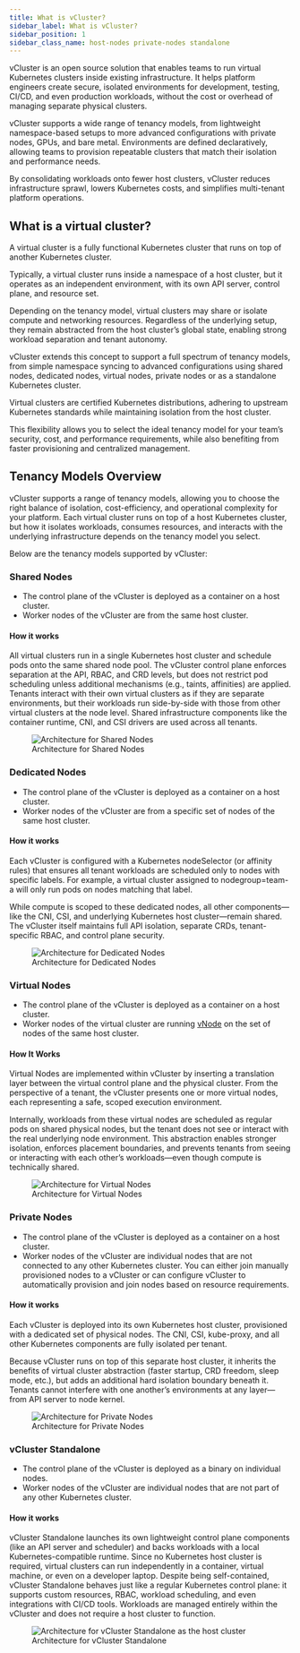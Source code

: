 ```yaml
---
title: What is vCluster?
sidebar_label: What is vCluster?
sidebar_position: 1
sidebar_class_name: host-nodes private-nodes standalone
---
```



vCluster is an open source solution that enables teams to run virtual Kubernetes clusters inside existing infrastructure. It helps platform engineers create secure, isolated environments for development, testing, CI/CD, and even production workloads, without the cost or overhead of managing separate physical clusters.

vCluster supports a wide range of tenancy models, from lightweight namespace-based setups to more advanced configurations with private nodes, GPUs, and bare metal. Environments are defined declaratively, allowing teams to provision repeatable clusters that match their isolation and performance needs.

By consolidating workloads onto fewer host clusters, vCluster reduces infrastructure sprawl, lowers Kubernetes costs, and simplifies multi-tenant platform operations.

## What is a virtual cluster?

A <GlossaryTerm term="virtual-cluster">virtual cluster</GlossaryTerm> is a fully functional Kubernetes cluster that runs on top of another Kubernetes cluster.

Typically, a virtual cluster runs inside a namespace of a <GlossaryTerm term="host-cluster">host cluster</GlossaryTerm>, but it operates as an independent environment, with its own API server, control plane, and resource set.

Depending on the tenancy model, virtual clusters may share or isolate compute and networking resources. Regardless of the underlying setup, they remain abstracted from the host cluster’s global state, enabling strong workload separation and tenant autonomy.

vCluster extends this concept to support a full spectrum of tenancy models, from simple namespace syncing to advanced configurations using shared nodes, dedicated nodes, virtual nodes, private nodes or as a standalone Kubernetes cluster.

Virtual clusters are certified Kubernetes distributions, adhering to upstream Kubernetes standards while maintaining isolation from the host cluster.

This flexibility allows you to select the ideal tenancy model for your team’s security, cost, and performance requirements, while also benefiting from faster provisioning and centralized management.


## Tenancy Models Overview

vCluster supports a range of tenancy models, allowing you to choose the right balance of isolation, cost-efficiency, and operational complexity for your platform.
Each virtual cluster runs on top of a host Kubernetes cluster, but how it isolates workloads, consumes resources, and interacts with the underlying infrastructure depends on the tenancy model you select.

Below are the tenancy models supported by vCluster:

### Shared Nodes
* The control plane of the vCluster is deployed as a container on a host cluster. 
* Worker nodes of the vCluster are from the same host cluster. 

#### How it works

All virtual clusters run in a single Kubernetes host cluster and schedule pods onto the same shared node pool. The vCluster control plane enforces separation at the API, RBAC, and CRD levels, but does not restrict pod scheduling unless additional mechanisms (e.g., taints, affinities) are applied.
Tenants interact with their own virtual clusters as if they are separate environments, but their workloads run side-by-side with those from other virtual clusters at the node level. Shared infrastructure components like the container runtime, CNI, and CSI drivers are used across all tenants.

<figure>
<img
  src={require('@site/static/media/diagrams/shared-nodes.png').default}
  alt="Architecture for Shared Nodes"
 />
  <figcaption>Architecture for Shared Nodes</figcaption>
</figure>

### Dedicated Nodes
* The control plane of the vCluster is deployed as a container on a host cluster. 
* Worker nodes of the vCluster are from a specific set of nodes of the same host cluster. 

#### How it works

Each vCluster is configured with a Kubernetes nodeSelector (or affinity rules) that ensures all tenant workloads are scheduled only to nodes with specific labels. For example, a virtual cluster assigned to nodegroup=team-a will only run pods on nodes matching that label.

While compute is scoped to these dedicated nodes, all other components—like the CNI, CSI, and underlying Kubernetes host cluster—remain shared. The vCluster itself maintains full API isolation, separate CRDs, tenant-specific RBAC, and control plane security.

<figure>
<img
  src={require('@site/static/media/diagrams/dedicated-nodes.png').default}
  alt="Architecture for Dedicated Nodes"
 />
  <figcaption>Architecture for Dedicated Nodes</figcaption>
</figure>

### Virtual Nodes
* The control plane of the vCluster is deployed as a container on a host cluster. 
* Worker nodes of the virtual cluster are running [vNode](https://www.vnode.com/docs/) on the set of nodes of the same host cluster. 

#### How It Works
Virtual Nodes are implemented within vCluster by inserting a translation layer between the virtual control plane and the physical cluster. From the perspective of a tenant, the vCluster presents one or more virtual nodes, each representing a safe, scoped execution environment.

Internally, workloads from these virtual nodes are scheduled as regular pods on shared physical nodes, but the tenant does not see or interact with the real underlying node environment. This abstraction enables stronger isolation, enforces placement boundaries, and prevents tenants from seeing or interacting with each other’s workloads—even though compute is technically shared.

<figure>
<img
  src={require('@site/static/media/diagrams/virtual-nodes.png').default}
  alt="Architecture for Virtual Nodes"
 />
  <figcaption>Architecture for Virtual Nodes</figcaption>
</figure>

### Private Nodes
* The control plane of the vCluster is deployed as a container on a host cluster. 
* Worker nodes of the vCluster are individual nodes that are not connected to any other Kubernetes cluster. You can either join manually provisioned nodes to a vCluster or can configure vCluster
to automatically provision and join nodes based on resource requirements.

#### How it works

Each vCluster is deployed into its own Kubernetes host cluster, provisioned with a dedicated set of physical nodes. The CNI, CSI, kube-proxy, and all other Kubernetes components are fully isolated per tenant.

Because vCluster runs on top of this separate host cluster, it inherits the benefits of virtual cluster abstraction (faster startup, CRD freedom, sleep mode, etc.), but adds an additional hard isolation boundary beneath it. Tenants cannot interfere with one another’s environments at any layer—from API server to node kernel.

<figure>
<img
  src={require('@site/static/media/diagrams/private-nodes.png').default}
  alt="Architecture for Private Nodes"
 />
  <figcaption>Architecture for Private Nodes</figcaption>
</figure>

### vCluster Standalone
* The control plane of the vCluster is deployed as a binary on individual nodes.  
* Worker nodes of the vCluster are individual nodes that are not part of any other Kubernetes cluster. 

#### How it works

vCluster Standalone launches its own lightweight control plane components (like an API server and scheduler) and backs workloads with a local Kubernetes-compatible runtime. Since no Kubernetes host cluster is required, virtual clusters can run independently in a container, virtual machine, or even on a developer laptop.
Despite being self-contained, vCluster Standalone behaves just like a regular Kubernetes control plane: it supports custom resources, RBAC, workload scheduling, and even integrations with CI/CD tools. Workloads are managed entirely within the vCluster and does not require a host cluster to function.

<figure>
<img
  src={require('@site/static/media/diagrams/vcluster-standalone-shared-nodes.png').default}
  alt="Architecture for vCluster Standalone as the host cluster"
 />
  <figcaption>Architecture for vCluster Standalone</figcaption>
</figure>

